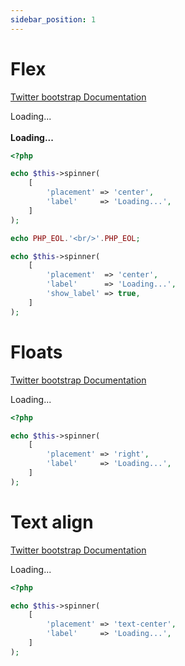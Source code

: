 ```yaml
---
sidebar_position: 1
---
```



# Flex

[Twitter bootstrap Documentation](https://getbootstrap.com/docs/4.5/components/spinners/#flex)

<Tabs>
<TabItem value="result" label="Result" default><HtmlCode bootstrapVersion="4.5"><div class="d-flex justify-content-center">
    <div class="spinner-border" role="status">
        <span class="sr-only">Loading...</span>
    </div>
</div>
<br/>
<div class="align-items-center d-flex">
    <strong>Loading...</strong>
    <div aria-hidden="true" class="ml-auto spinner-border" role="status"/>
</div></HtmlCode></TabItem>
<TabItem value="source" label="Source">

```php
<?php

echo $this->spinner(
    [
        'placement' => 'center',
        'label'     => 'Loading...',
    ]
);

echo PHP_EOL.'<br/>'.PHP_EOL;

echo $this->spinner(
    [
        'placement'  => 'center',
        'label'      => 'Loading...',
        'show_label' => true,
    ]
);

```

</TabItem>
</Tabs>

# Floats

[Twitter bootstrap Documentation](https://getbootstrap.com/docs/4.5/components/spinners/#floats)

<Tabs>
<TabItem value="result" label="Result" default><HtmlCode bootstrapVersion="4.5"><div class="clearfix">
    <div class="float-right spinner-border" role="status">
        <span class="sr-only">Loading...</span>
    </div>
</div></HtmlCode></TabItem>
<TabItem value="source" label="Source">

```php
<?php

echo $this->spinner(
    [
        'placement' => 'right',
        'label'     => 'Loading...',
    ]
);

```

</TabItem>
</Tabs>

# Text align

[Twitter bootstrap Documentation](https://getbootstrap.com/docs/4.5/components/spinners/#text-align)

<Tabs>
<TabItem value="result" label="Result" default><HtmlCode bootstrapVersion="4.5"><div class="text-center">
    <div class="spinner-border" role="status">
        <span class="sr-only">Loading...</span>
    </div>
</div></HtmlCode></TabItem>
<TabItem value="source" label="Source">

```php
<?php

echo $this->spinner(
    [
        'placement' => 'text-center',
        'label'     => 'Loading...',
    ]
);

```

</TabItem>
</Tabs>
